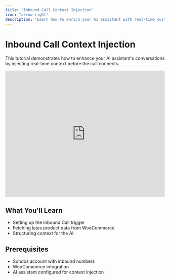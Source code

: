 ```yaml
---
title: "Inbound Call Context Injection"
icon: "arrow-right"
description: "Learn how to enrich your AI assistant with real-time customer data"
---
```


# Inbound Call Context Injection

This tutorial demonstrates how to enhance your AI assistant's conversations by injecting real-time context before the call connects.

<iframe
  width="100%"
  height="400"
  src="https://www.youtube.com/embed/zTyH4wnPyIo?si=N0qqwnwnVskcsr2g"
  title="Tutorial: Inbound Call Context Injection"
  frameBorder="0"
  allow="accelerometer; autoplay; clipboard-write; encrypted-media; gyroscope; picture-in-picture"
  allowFullScreen></iframe>

## What You'll Learn

- Setting up the Inbound Call trigger
- Fetching lates product data from WooCommerce
- Structuring context for the AI

## Prerequisites

- Sondos account with inbound numbers
- WooCommerce integration
- AI assistant configured for context injection
